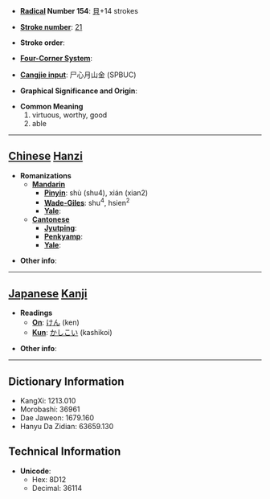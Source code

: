 * '''[[Wiktionary:Chinese radical index| Radical]] Number 154''': [[Wiktionary:Chinese radical index 貝|貝]]+14 strokes

* '''[[Wiktionary:Chinese total strokes index|Stroke number]]''': [[Wiktionary:Chinese total strokes index 21|21]]

* '''Stroke order''': 

* '''[[Wiktionary:Chinese four corner index|Four-Corner System]]''': 

* '''[[Wiktionary:Chinese Cangjie index|Cangjie input]]''': 尸心月山金 (SPBUC)

* '''Graphical Significance and Origin''': 

* '''Common Meaning'''
*#virtuous, worthy, good
*# able


----

== [[Chinese]] [[Hanzi]] ==

* '''Romanizations'''
** '''[[Mandarin]]'''
*** '''[[Pinyin]]''': shù (shu4), xián (xian2)
*** '''[[Wade-Giles]]''': shu<sup>4</sup>, hsien<sup>2</sup>
*** '''[[Yale]]''': 
** '''[[Cantonese]]'''
*** '''[[Jyutping]]''':
*** '''[[Penkyamp]]''': 
*** '''[[Yale]]''': 

* '''Other info''': 

----

== [[Japanese]] [[Kanji]] ==

* '''Readings'''
** '''[[On]]''': [[けん]] (ken)
** '''[[Kun]]''': [[かしこい]] (kashikoi)

* '''Other info''':  

----

== Dictionary Information ==

* KangXi: 1213.010
* Morobashi: 36961
* Dae Jaweon: 1679.160
* Hanyu Da Zidian: 63659.130

== Technical Information ==

* '''Unicode''':
** Hex: 8D12
** Decimal: 36114